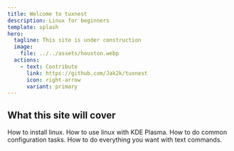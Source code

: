 ```yaml
---
title: Welcome to tuxnest
description: Linux for beginners
template: splash
hero:
  tagline: This site is under construction
  image:
    file: ../../assets/houston.webp
  actions:
    - text: Contribute
      link: https://github.com/Jak2k/tuxnest
      icon: right-arrow
      variant: primary
---
```



## What this site will cover

<CardGrid stagger>
  <Card title="Installation" icon="rocket">
    How to install linux.
  </Card>
  <Card title="Basics" icon="laptop">
    How to use linux with KDE Plasma.
  </Card>
  <Card title="Configure linux" icon="setting">
    How to do common configuration tasks.
  </Card>
  <Card title="Shell" icon="pencil">
    How to do everything you want with text commands.
  </Card>
</CardGrid>
